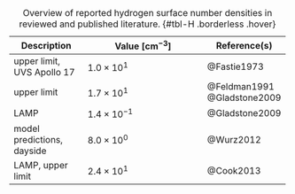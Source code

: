 +----------------------------+--------------------------------------------------+--------------------+
| Description                | Value $\left[\si{\centi\metre\tothe{-3}}\right]$ | Reference(s)       |
+============================+==================================================+====================+
| upper limit, UVS Apollo 17 | $1.0 \times 10^1$                                | @Fastie1973        |
+----------------------------+--------------------------------------------------+--------------------+
| upper limit                | $1.7 \times 10^1$                                | @Feldman1991 </br> |
|                            |                                                  | @Gladstone2009     |
+----------------------------+--------------------------------------------------+--------------------+
| LAMP                       | $1.4 \times 10^{-1}$                             | @Gladstone2009     |
+----------------------------+--------------------------------------------------+--------------------+
| model predictions, dayside | $8.0 \times 10^0$                                | @Wurz2012          |
+----------------------------+--------------------------------------------------+--------------------+
| LAMP, upper limit          | $2.4 \times 10^1$                                | @Cook2013          |
+----------------------------+--------------------------------------------------+--------------------+

: Overview of reported hydrogen surface number densities in reviewed and published literature. {#tbl-H .borderless .hover} 

